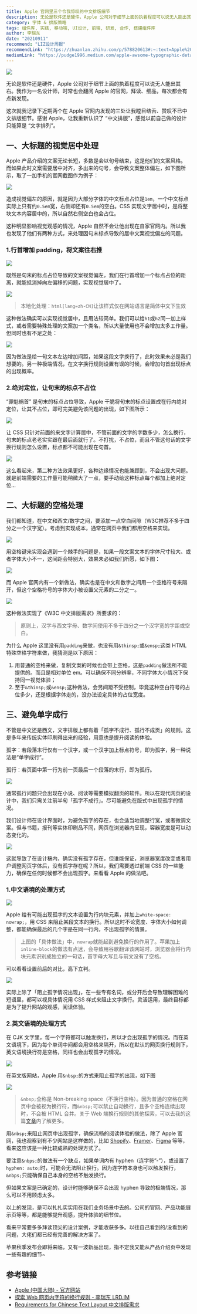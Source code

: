 ```yaml
---
title: Apple 官网里三个令我惊叹的中文排版细节
description: 无论是软件还是硬件，Apple 公司对于细节上面的执着程度可以说无人能出其右。我作为一名设计师，时常也会翻阅 Apple 的官网，拜读、细品，每次都会有点新发现。
category: 字体 & 排版策略
tags: 组件库, 实践, 移动端, UI设计, 前端, 研发, 合作, 搭建组件库
author: 李瑞东
date: "20210911"
recommend: "LIZ设计周报"
recommendLink: "https://zhuanlan.zhihu.com/p/578820613#:~:text=Apple%20%E5%AE%98%E7%BD%91%E9%87%8C%E4%B8%89%E4%B8%AA%E4%BB%A4%E6%88%91%E6%83%8A%E5%8F%B9%E7%9A%84%E4%B8%AD%E6%96%87%E6%8E%92%E7%89%88%E7%BB%86%E8%8A%82"
mediumLink: "https://pudge1996.medium.com/apple-awsome-typographic-details-a5705d31417"
---
```


![](https://lrdim.oss-cn-shenzhen.aliyuncs.com/blogimg/2021-08-15-a5705d31417/01.png)

无论是软件还是硬件，Apple 公司对于细节上面的执着程度可以说无人能出其右。我作为一名设计师，时常也会翻阅 Apple 的官网，拜读、细品，每次都会有点新发现。

这次就我记录下近期两个在 Apple 官网内发现的三处让我瞠目结舌、赞叹不已中文排版细节。感谢 Apple，让我重新认识了 “中文排版”，感觉以前自己做的设计只能算是 “文字排列”。

## 一、大标题的视觉居中处理

Apple 产品介绍的文案无论长短，多数是会以句号结束，这是他们的文案风格。而如果此时文案需要居中对齐，多出来的句号，会导致文案整体偏左，如下图所示，取了一加手机的官网截图作为例子：

![](https://lrdim.oss-cn-shenzhen.aliyuncs.com/blogimg/2021-08-15-a5705d31417/02.png)

造成视觉偏左的原因，就是因为大部分字体的中文标点占位是`1em`，一个中文标点实际上只有约`0.5em`宽，右侧却还有`0.5em`的空白。CSS 实现文字居中时，是将整块文本内容居中的，所以自然右侧空白也会占位。

这种明显影响视觉观感的情况，Apple 自然不会让他出现在自家官网内。所以我也发现了他们有两种方式，来处理因句末标点导致的居中文案视觉偏左的问题。

### 1.行首增加 padding，将文案往右推

![](https://lrdim.oss-cn-shenzhen.aliyuncs.com/blogimg/2021-08-15-a5705d31417/03.png)

既然是句末的标点占位导致的文案视觉偏左，我们在行首增加一个标点占位的距离，就能抵消掉向左偏移的问题，实现视觉居中了。

![](https://lrdim.oss-cn-shenzhen.aliyuncs.com/blogimg/2021-08-15-a5705d31417/04.png)

> 本地化处理：`html[lang=zh-CN]`让该样式仅在网站语言是简体中文下生效

这种做法确实可以实现视觉居中，且用法较简单。我们可以给`h1`或`h2`同一加上样式，或者需要特殊处理的文案加一个类名，所以大量使用也不会增加太多工作量。但同时也有不足之处：

![](https://lrdim.oss-cn-shenzhen.aliyuncs.com/blogimg/2021-08-15-a5705d31417/05.png)

因为做法是给一句文本左边增加间距，如果这段文字换行了，此时效果未必是我们想要的。另一种极端情况，在文字换行规则设置有误的时候，会增加句首出现标点的出现概率。

### 2.绝对定位，让句末的标点不占位

“罪魁祸首” 是句末的标点占位导致，Apple 干脆将句末的标点设置成在行内绝对定位，让其不占位，即可完美避免该问题的出现，如下图所示：

![](https://lrdim.oss-cn-shenzhen.aliyuncs.com/blogimg/2021-08-15-a5705d31417/06.png)

让 CSS 只针对前面的来文字计算居中，不管前面的文字的字数多少，怎么换行，句末的标点老老实实跟在最后面就行了。不打扰，不占位，而且不管这句话的文字换行规则怎么设置，标点都不可能出现在句首。

![](https://lrdim.oss-cn-shenzhen.aliyuncs.com/blogimg/2021-08-15-a5705d31417/07.png)

这么看起来，第二种方法效果更好，各种边缘情况也能兼顾到，不会出现大问题。就是前端需要的工作量可能稍微大了一点，要手动给这种标点每个都加上绝对定位…

## 二、大标题的空格处理

我们都知道，在中文和西文/数字之间，要添加一点空白间隙（W3C推荐不多于四分之一个汉字宽）。考虑到实现成本，通常在网页中我们都用空格来实现。

![](https://lrdim.oss-cn-shenzhen.aliyuncs.com/blogimg/2021-08-15-a5705d31417/08.png)

用空格键来实现会遇到一个棘手的问题是，如果一段文案文本的字体尺寸较大、或者字体大小不一，这间距会特别大，效果未必如我们所愿，如下图：

![](https://lrdim.oss-cn-shenzhen.aliyuncs.com/blogimg/2021-08-15-a5705d31417/09.png)

而 Apple 官网内有一个新做法，确实也是在中文和数字之间用一个空格符号来隔开，但这个空格符号的字体大小被设置父元素的二分之一。

![](https://lrdim.oss-cn-shenzhen.aliyuncs.com/blogimg/2021-08-15-a5705d31417/10.png)

这种做法实现了《W3C 中文排版需求》所要求的：

> 原则上，汉字与西文字母、数字间使用不多于四分之一个汉字宽的字距或空白。

为什么 Apple 这里没有用`padding`来做，也没有用`&thinsp;`或`&ensp;`这类 HTML 特殊空格字符来做，我猜测是以下原因：

1. 用普通的空格来做，复制文案的时候也会带上空格，这是`padding`做法所不能提供的。而且是相对单位 em。可以确保不同分辨率，不同字体大小情况下保持同一视觉体验；
2. 至于`&thinsp;`或`&ensp;`这种做法，会另间距不受控制，毕竟这种空白符号的占位多少，还是根据字体走的，没办法设定具体的占位宽度。

## 三、避免单字成行

不管是中文还是西文，文字排版上都有着「孤字不成行、孤行不成页」的规则。这是多年来传统实体印刷得出来的经验，用意也是提升阅读的体验。

孤字：若段落末行仅有一个汉字，或一个汉字加上标点符号，即为孤字，另一种说法是“单字成行”。

孤行：若页面中第一行为前一页最后一个段落的末行，即为孤行。

![](https://lrdim.oss-cn-shenzhen.aliyuncs.com/blogimg/2021-08-15-a5705d31417/11.png)

通常孤行问题只会出现在小说、阅读等需要模拟翻页的软件。所以在现代网页的设计中，我们只需关注前半句「孤字不成行」。尽可能避免在版式中出现孤字的情况。

我们设计师在设计界面时，为避免孤字的存在，也会适当地调整行宽，或者微调文案。但与书籍，报刊等实体印刷品不同，网页在浏览器内呈现，容器宽度是可以动态变化的。

![](https://lrdim.oss-cn-shenzhen.aliyuncs.com/blogimg/2021-08-15-a5705d31417/12.png)

这就导致了在设计稿内，确实没有孤字存在，但谁能保证，浏览器宽度改变或者用户调整网页字体后，没有孤字存在呢？所以，我们需要透过前端 CSS 的一些能力，确保在任何时候都不会出现孤字。来看看 Apple 的做法吧。

### 1.中文语境的处理方式

![](https://lrdim.oss-cn-shenzhen.aliyuncs.com/blogimg/2021-08-15-a5705d31417/13.png)

Apple 给有可能出现孤字的文本设置为行内块元素，并加上`white-space: nowrap;`，用 CSS 来阻止某段文本的换行。所以这时不论宽度、字体大小如何调整，都能确保最后的几个字是在同一行内，不出现孤字的情景。

> 上图的「具体做法」中，`nowrap`就能起到避免换行的作用了。苹果加上`inline-block`的做法有点迷，会导致用谷歌翻译该网站时，浏览器会将行内块元素识别成独立的一句话，首字母大写且与前文没有了空格。

可以看看设置前后的对比，高下立判。

![](https://lrdim.oss-cn-shenzhen.aliyuncs.com/blogimg/2021-08-15-a5705d31417/14.png)

实际上除了「阻止孤字情况出现」，在一些专有名词，或分开后会导致理解困难的短语里，都可以视具体情况用 CSS 样式来阻止文字换行。灵活运用，最终目标都是为了提升网站的观感，阅读体验。

### 2.英文语境的处理方式

在 CJK 文字里，每一个字符都可以触发换行，所以才会出现孤字的情况。而在英文语境下，因为每个单词中间都会用空格来隔开，所以在默认的网页换行规则下，英文语境换行符是空格，同样也会出现孤字的情况。

![](https://lrdim.oss-cn-shenzhen.aliyuncs.com/blogimg/2021-08-15-a5705d31417/15.png)

在英文版网站，Apple 用`&nbsp;`的方式来阻止孤字的出现，如下图

![](https://lrdim.oss-cn-shenzhen.aliyuncs.com/blogimg/2021-08-15-a5705d31417/16.png)

> `&nbsp;`全称是 Non-breaking space（不换行空格）。因为普通的空格在网页中会被视为换行符，而`&nbsp;`可以禁止自动换行，且多个空格连续出现时，不会被 HTML 合并。关于 Web 端换行规则的其他探索，可以去我的这篇[文章](https://lrd.im/blog/2021-03-14)内了解更多。

用`&nbsp;`来阻止网页中出现孤字，确保流畅的阅读体验的做法，除了 Apple 官网，我也观察到有不少网站是这样做的，比如 [Shopify](https://www.shopify.com/)、[Framer](https://www.framer.com/)、[Figma](https://www.figma.com/) 等等，看来这应该是一种比较成熟的处理方式了。

要注意`&nbps;`的做法有一个缺点，如果单词内有 hyphen（连字符”-”），或设置了`hyphen: auto;`时，可能会无法阻止换行。因为连字符本身也可以触发换行，`&nbps;`只能确保自己本身的空格不触发换行。

但如果文案是已确定的，设计时能够确保不会出现 hyphen 导致的极端情况，那么可以不用顾虑太多。

以上的发现，是可以扎扎实实用在我们业务场景中去的。公司的官网、产品功能展示页等等，都是能够提升观感，提升体验的细节位。

看来平常要多多拜读顶尖的设计案例，才能收获多多。以往自己看到的/没看到的问题，大佬们都已经有完善的解决方案了。

苹果秋季发布会即将来临，又有一波新品出现，指不定我又能从产品介绍页中发现一些有趣的细节~

## 参考链接

- [Apple (中国大陆) - 官方网站](https://www.apple.com.cn/)
- [探索 Web 网页内字符的换行规则 - 李瑞东 LRD.IM](https://lrd.im/blog/2021-03-14)
- [Requirements for Chinese Text Layout 中文排版需求](https://www.w3.org/TR/clreq/)